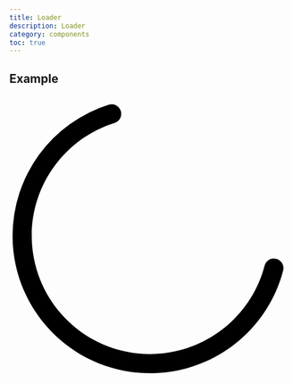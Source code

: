 ```yaml
---
title: Loader
description: Loader
category: components
toc: true
---
```



## Example

<Snippet lang="html">
    <Fragment slot="html">
  <span class="loader" role="status">
    <svg viewBox="0 0 44 44" xmlns="http://www.w3.org/2000/svg"><path
        d="M15.542 1.487A21.507 21.507 0 00.5 22c0 11.874 9.626 21.5 21.5 21.5 9.847 0 18.364-6.675 20.809-16.072a1.5 1.5 0 00-2.904-.756C37.803 34.755 30.473 40.5 22 40.5 11.783 40.5 3.5 32.217 3.5 22c0-8.137 5.3-15.247 12.942-17.65a1.5 1.5 0 10-.9-2.863z"></path></svg>
  </span>
    </Fragment>
</Snippet>

